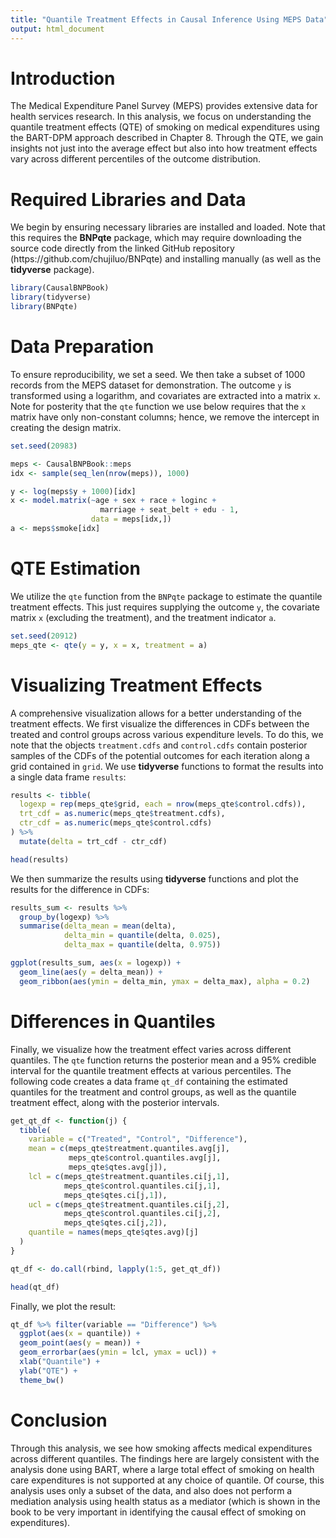 ```yaml
---
title: "Quantile Treatment Effects in Causal Inference Using MEPS Data"
output: html_document
---
```


# Introduction

The Medical Expenditure Panel Survey (MEPS) provides extensive data for health
services research. In this analysis, we focus on understanding the quantile
treatment effects (QTE) of smoking on medical expenditures using the BART-DPM
approach described in Chapter 8. Through the QTE, we gain insights not just into
the average effect but also into how treatment effects vary across different
percentiles of the outcome distribution.

# Required Libraries and Data

We begin by ensuring necessary libraries are installed and loaded. Note that
this requires the **BNPqte** package, which may require downloading the source
code directly from the linked GitHub repository
(https://github.com/chujiluo/BNPqte) and installing manually (as well as the
**tidyverse** package).

```r
library(CausalBNPBook)
library(tidyverse)
library(BNPqte)
```

# Data Preparation

To ensure reproducibility, we set a seed. We then take a subset of 1000 records
from the MEPS dataset for demonstration. The outcome `y` is transformed using a
logarithm, and covariates are extracted into a matrix `x`. Note for posterity
that the `qte` function we use below requires that the `x` matrix have only
non-constant columns; hence, we remove the intercept in creating the design
matrix.

```r
set.seed(20983)

meps <- CausalBNPBook::meps
idx <- sample(seq_len(nrow(meps)), 1000)

y <- log(meps$y + 1000)[idx]
x <- model.matrix(~age + sex + race + loginc + 
                    marriage + seat_belt + edu - 1, 
                  data = meps[idx,])
a <- meps$smoke[idx]
```

# QTE Estimation

We utilize the `qte` function from the `BNPqte` package to estimate the quantile
treatment effects. This just requires supplying the outcome `y`, the covariate
matrix `x` (excluding the treatment), and the treatment indicator `a`.

```r
set.seed(20912)
meps_qte <- qte(y = y, x = x, treatment = a)
```

# Visualizing Treatment Effects

A comprehensive visualization allows for a better understanding of the treatment
effects. We first visualize the differences in CDFs between the treated and
control groups across various expenditure levels. To do this, we note that the
objects `treatment.cdfs` and `control.cdfs` contain posterior samples of the
CDFs of the potential outcomes for each iteration along a grid contained in
`grid`. We use **tidyverse** functions to format the results into a single data
frame `results`:

```r
results <- tibble(
  logexp = rep(meps_qte$grid, each = nrow(meps_qte$control.cdfs)),
  trt_cdf = as.numeric(meps_qte$treatment.cdfs),
  ctr_cdf = as.numeric(meps_qte$control.cdfs)
) %>%
  mutate(delta = trt_cdf - ctr_cdf)

head(results)
```

We then summarize the results using **tidyverse** functions and plot the results
for the difference in CDFs:

```r
results_sum <- results %>%
  group_by(logexp) %>%
  summarise(delta_mean = mean(delta),
            delta_min = quantile(delta, 0.025),
            delta_max = quantile(delta, 0.975))

ggplot(results_sum, aes(x = logexp)) +
  geom_line(aes(y = delta_mean)) +
  geom_ribbon(aes(ymin = delta_min, ymax = delta_max), alpha = 0.2)
```

# Differences in Quantiles

Finally, we visualize how the treatment effect varies across different
quantiles. The `qte` function returns the posterior mean and a 95% credible
interval for the quantile treatment effects at various percentiles. The
following code creates a data frame `qt_df` containing the estimated quantiles
for the treatment and control groups, as well as the quantile treatment effect,
along with the posterior intervals.

```r
get_qt_df <- function(j) {
  tibble(
    variable = c("Treated", "Control", "Difference"),
    mean = c(meps_qte$treatment.quantiles.avg[j],
             meps_qte$control.quantiles.avg[j],
             meps_qte$qtes.avg[j]),
    lcl = c(meps_qte$treatment.quantiles.ci[j,1],
            meps_qte$control.quantiles.ci[j,1],
            meps_qte$qtes.ci[j,1]),
    ucl = c(meps_qte$treatment.quantiles.ci[j,2],
            meps_qte$control.quantiles.ci[j,2],
            meps_qte$qtes.ci[j,2]),
    quantile = names(meps_qte$qtes.avg)[j]
  )
}

qt_df <- do.call(rbind, lapply(1:5, get_qt_df))

head(qt_df)
```

Finally, we plot the result:

```r
qt_df %>% filter(variable == "Difference") %>%
  ggplot(aes(x = quantile)) +
  geom_point(aes(y = mean)) +
  geom_errorbar(aes(ymin = lcl, ymax = ucl)) +
  xlab("Quantile") +
  ylab("QTE") +
  theme_bw()
```

# Conclusion

Through this analysis, we see how smoking affects medical expenditures across
different quantiles. The findings here are largely consistent with the analysis
done using BART, where a large total effect of smoking on health care
expenditures is not supported at any choice of quantile. Of course, this
analysis uses only a subset of the data, and also does not perform a mediation
analysis using health status as a mediator (which is shown in the book to be
very important in identifying the causal effect of smoking on expenditures).
